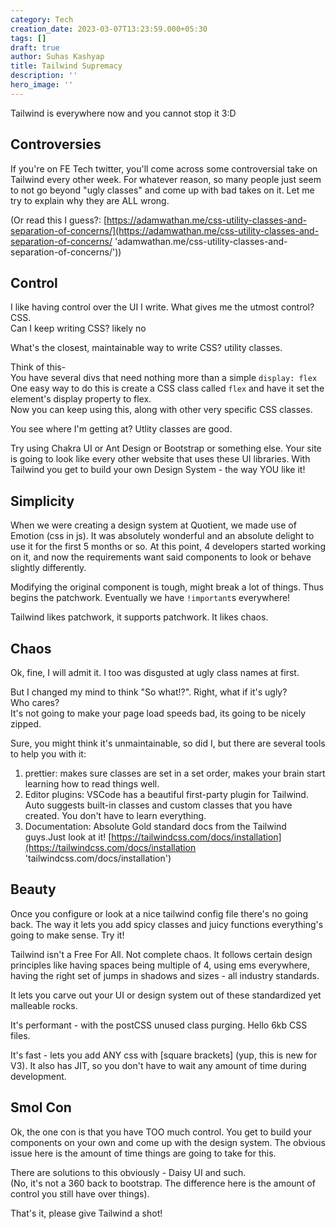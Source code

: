 ```yaml
---
category: Tech
creation_date: 2023-03-07T13:23:59.000+05:30
tags: []
draft: true
author: Suhas Kashyap
title: Tailwind Supremacy
description: ''
hero_image: ''
---
```


Tailwind is everywhere now and you cannot stop it 3:D

## Controversies

If you're on FE Tech twitter, you'll come across some controversial take on Tailwind every other week. For whatever reason, so many people just seem to not go beyond "ugly classes" and come up with bad takes on it. Let me try to explain why they are ALL wrong.

(Or read this I guess?: [https://adamwathan.me/css-utility-classes-and-separation-of-concerns/](https://adamwathan.me/css-utility-classes-and-separation-of-concerns/ 'adamwathan.me/css-utility-classes-and-separation-of-concerns/'))

## Control

I like having control over the UI I write. What gives me the utmost control? CSS.  
Can I keep writing CSS? likely no

What's the closest, maintainable way to write CSS? utility classes.

Think of this-  
You have several divs that need nothing more than a simple `display: flex`  
One easy way to do this is create a CSS class called `flex` and have it set the element's display property to flex.  
Now you can keep using this, along with other very specific CSS classes.

You see where I'm getting at? Utlity classes are good.

Try using Chakra UI or Ant Design or Bootstrap or something else. Your site is going to look like every other website that uses these UI libraries. With Tailwind you get to build your own Design System - the way YOU like it!

## Simplicity

When we were creating a design system at Quotient, we made use of Emotion (css in js). It was absolutely wonderful and an absolute delight to use it for the first 5 months or so. At this point, 4 developers started working on it, and now the requirements want said components to look or behave slightly differently.

Modifying the original component is tough, might break a lot of things. Thus begins the patchwork. Eventually we have `!important`s everywhere!

Tailwind likes patchwork, it supports patchwork. It likes chaos.

## Chaos

Ok, fine, I will admit it. I too was disgusted at ugly class names at first.

But I changed my mind to think "So what!?". Right, what if it's ugly?  
Who cares?  
It's not going to make your page load speeds bad, its going to be nicely zipped.

Sure, you might think it's unmaintainable, so did I, but there are several tools to help you with it:

1. prettier: makes sure classes are set in a set order, makes your brain start learning how to read things well.
2. Editor plugins: VSCode has a beautiful first-party plugin for Tailwind. Auto suggests built-in classes and custom classes that you have created. You don't have to learn everything.
3. Documentation: Absolute Gold standard docs from the Tailwind guys.Just look at it! [https://tailwindcss.com/docs/installation](https://tailwindcss.com/docs/installation 'tailwindcss.com/docs/installation')

## Beauty

Once you configure or look at a nice tailwind config file there's no going back. The way it lets you add spicy classes and juicy functions everything's going to make sense. Try it!

Tailwind isn't a Free For All. Not complete chaos. It follows certain design principles like having spaces being multiple of 4, using ems everywhere, having the right set of jumps in shadows and sizes - all industry standards.

It lets you carve out your UI or design system out of these standardized yet malleable rocks.

It's performant - with the postCSS unused class purging. Hello 6kb CSS files.

It's fast - lets you add ANY css with \[square brackets\] (yup, this is new for V3). It also has JIT, so you don't have to wait any amount of time during development.

## Smol Con

Ok, the one con is that you have TOO much control. You get to build your components on your own and come up with the design system. The obvious issue here is the amount of time things are going to take for this.

There are solutions to this obviously - Daisy UI and such.  
(No, it's not a 360 back to bootstrap. The difference here is the amount of control you still have over things).

That's it, please give Tailwind a shot!
